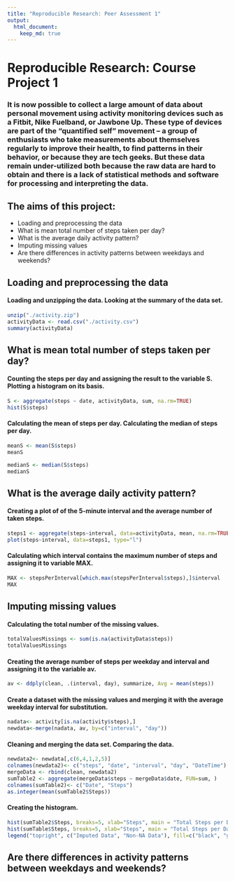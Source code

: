 ```yaml
---
title: "Reproducible Research: Peer Assessment 1"
output: 
  html_document:
    keep_md: true
---
```

# **Reproducible Research: Course Project 1**  
### It is now possible to collect a large amount of data about personal movement using activity monitoring devices such as a Fitbit, Nike Fuelband, or Jawbone Up. These type of devices are part of the “quantified self” movement – a group of enthusiasts who take measurements about themselves regularly to improve their health, to find patterns in their behavior, or because they are tech geeks. But these data remain under-utilized both because the raw data are hard to obtain and there is a lack of statistical methods and software for processing and interpreting the data.

## The aims of this project:
+ Loading and preprocessing the data
+ What is mean total number of steps taken per day?
+ What is the average daily activity pattern?
+ Imputing missing values
+ Are there differences in activity patterns between weekdays and weekends?

## **Loading and preprocessing the data**
#### Loading and unzipping the data. Looking at the summary of the data set. 
```r
unzip("./activity.zip")
activityData <- read.csv("./activity.csv")
summary(activityData)
```

## **What is mean total number of steps taken per day?**
#### Counting the steps per day and assigning the result to the variable S. Plotting a histogram on its basis.
```r
S <- aggregate(steps ~ date, activityData, sum, na.rm=TRUE)
hist(S$steps)
```

#### Calculating the mean of steps per day. Calculating the median of steps per day.
```r
meanS <- mean(S$steps)
meanS
```

```r
medianS <- median(S$steps)
medianS
```

## **What is the average daily activity pattern?**
#### Creating a plot of of the 5-minute interval and the average number of taken steps.
```r
steps1 <- aggregate(steps~interval, data=activityData, mean, na.rm=TRUE)
plot(steps~interval, data=steps1, type="l")
```
#### Calculating which interval contains the maximum number of steps and assigning it to variable MAX.
```r
MAX <- stepsPerInterval[which.max(stepsPerInterval$steps),]$interval
MAX
```

## **Imputing missing values**
#### Calculating the total number of the missing values.
```r
totalValuesMissings <- sum(is.na(activityData$steps))
totalValuesMissings
```
####  Creating the average number of steps per weekday and interval and assigning it to the variable av.
```r
av <- ddply(clean, .(interval, day), summarize, Avg = mean(steps))
```

#### Create a dataset with the missing values and merging it with the average weekday interval for substitution.
```r
nadata<- activity[is.na(activity$steps),]
newdata<-merge(nadata, av, by=c("interval", "day"))
```

#### Cleaning and merging the data set. Comparing the data.
```r
newdata2<- newdata[,c(6,4,1,2,5)]
colnames(newdata2)<- c("steps", "date", "interval", "day", "DateTime")
mergeData <- rbind(clean, newdata2)
sumTable2 <- aggregate(mergeData$steps ~ mergeData$date, FUN=sum, )
colnames(sumTable2)<- c("Date", "Steps")
as.integer(mean(sumTable2$Steps))
```
#### Creating the histogram.
```r
hist(sumTable2$Steps, breaks=5, xlab="Steps", main = "Total Steps per Day with NAs Fixed", col="Black")
hist(sumTable$Steps, breaks=5, xlab="Steps", main = "Total Steps per Day with NAs Fixed", col="Grey", add=T)
legend("topright", c("Imputed Data", "Non-NA Data"), fill=c("black", "grey") )
```

## **Are there differences in activity patterns between weekdays and weekends?**
